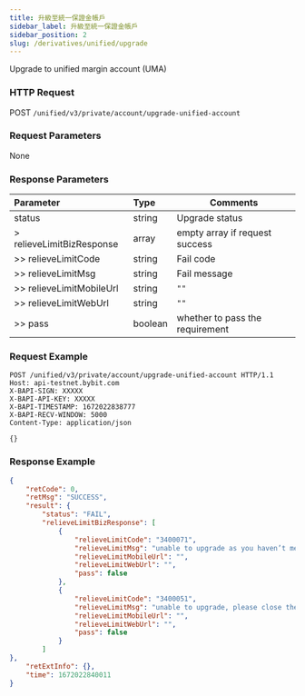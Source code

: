 ```yaml
---
title: 升級至統一保證金帳戶
sidebar_label: 升級至統一保證金帳戶
sidebar_position: 2
slug: /derivatives/unified/upgrade
---
```


Upgrade to unified margin account (UMA)

### HTTP Request
POST `/unified/v3/private/account/upgrade-unified-account`

### Request Parameters
None

### Response Parameters
| Parameter | Type | Comments|
|:----- |:-----|----- |
|status |string | Upgrade status |
|> relieveLimitBizResponse |array |empty array if request success |
|>> relieveLimitCode |string |Fail code |
|>> relieveLimitMsg |string |Fail message |
|>> relieveLimitMobileUrl |string |`""` |
|>> relieveLimitWebUrl |string |`""` |
|>> pass |boolean |whether to pass the requirement |

### Request Example

<Tabs>
<TabItem value="console" label="Console">

```http
POST /unified/v3/private/account/upgrade-unified-account HTTP/1.1
Host: api-testnet.bybit.com
X-BAPI-SIGN: XXXXX
X-BAPI-API-KEY: XXXXX
X-BAPI-TIMESTAMP: 1672022838777
X-BAPI-RECV-WINDOW: 5000
Content-Type: application/json

{}
```

</TabItem>
</Tabs>

### Response Example

<Tabs>
<TabItem value="resp" label="Response">

```json
{
    "retCode": 0,
    "retMsg": "SUCCESS",
    "result": {
        "status": "FAIL",
        "relieveLimitBizResponse": [
            {
                "relieveLimitCode": "3400071",
                "relieveLimitMsg": "unable to upgrade as you haven’t met the minimum asset requirement.",
                "relieveLimitMobileUrl": "",
                "relieveLimitWebUrl": "",
                "pass": false
            },
            {
                "relieveLimitCode": "3400051",
                "relieveLimitMsg": "unable to upgrade, please close the usdt perpetual positions in USDT account.",
                "relieveLimitMobileUrl": "",
                "relieveLimitWebUrl": "",
                "pass": false
            }
        ]
},
    "retExtInfo": {},
    "time": 1672022840011
}
```
</TabItem>
</Tabs>